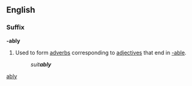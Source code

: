 ==English==

===Suffix===
'''-ably'''
# Used to form [[adverb]]s corresponding to [[adjective]]s that end in [[-able]].
#:''suit'''ably'''''

[[Category:English suffixes|ably]]
